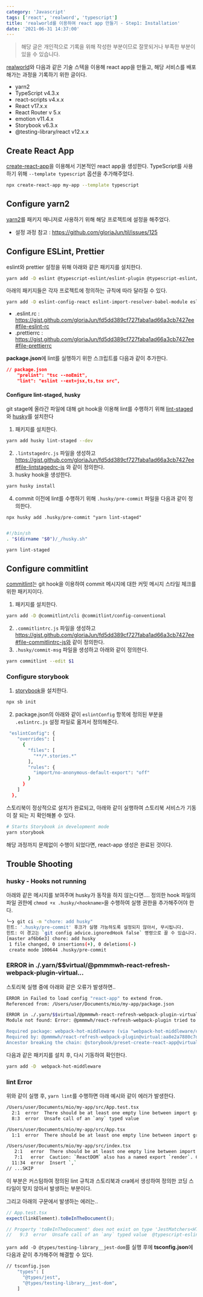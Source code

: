 ```yaml
---
category: 'Javascript'
tags: ['react', 'realword', 'typescript']
title: 'realworld를 이용하여 react app 만들기 - Step1: Installation'
date: '2021-06-31 14:37:00'
---
```


> 해당 글은 개인적으로 기록을 위해 작성한 부분이므로 잘못되거나 부족한 부분이 있을 수 있습니다.

[realworld](https://gothinkster.github.io/realworld/docs/intro)와 다음과 같은 기술 스텍을 이용해 react app을 만들고,
해당 서비스를 배포해가는 과정을 기록하기 위한 글이다.

- yarn2
- TypeScript v4.3.x
- react-scripts v4.x.x
- React v17.x.x
- React Router v 5.x
- emotion v11.4.x
- Storybook v6.3.x
- @testing-library/react v12.x.x

## Create React App

[create-react-app](https://reactjs.org/docs/create-a-new-react-app.html)을 이용해서 기본적인 react app을 생성한다.
TypeScript를 사용하기 위해 `--template typescript` 옵션을 추가해주었다.

```bash
npx create-react-app my-app --template typescript
```

## Configure yarn2

[yarn2](https://yarnpkg.com)를 패키지 매니저로 사용하기 위해 해당 프로젝트에 설정을 해주었다.

- 설정 과정 참고 : https://github.com/gloriaJun/til/issues/125

## Configure ESLint, Prettier

eslint와 prettier 설정을 위해 아래와 같은 패키지를 설치한다.

```bash
yarn add -D eslint @typescript-eslint/eslint-plugin @typescript-eslint/parser eslint-config-prettier eslint-plugin-prettier prettier
```

아래의 패키지들은 각자 프로젝트에 정의하는 규칙에 따라 달라질 수 있다.

```bash
yarn add -D eslint-config-react eslint-import-resolver-babel-module eslint-import-resolver-typescript eslint-plugin-import eslint-plugin-react eslint-plugin-react-hooks
```

- .eslint.rc : https://gist.github.com/gloriaJun/fd5dd389cf727faba1ad66a3cb7427ee#file-eslint-rc
- .prettierrc : https://gist.github.com/gloriaJun/fd5dd389cf727faba1ad66a3cb7427ee#file-prettierrc

**package.json**에 lint를 실행하기 위한 스크립트를 다음과 같이 추가한다.

```json
// package.json
    "prelint": "tsc --noEmit",
    "lint": "eslint --ext=jsx,ts,tsx src",
```

#### Configure lint-staged, husky

git stage에 올라간 파일에 대해 git hook을 이용해 lint를 수행하기 위해 [lint-staged](https://github.com/okonet/lint-staged)와 [husky](https://typicode.github.io/husky/#/?id=install-1)를 설치한다

1. 패키지를 설치한다.

```bash
yarn add husky lint-staged --dev
```

2. `.lintstagedrc.js` 파일을 생성하고 https://gist.github.com/gloriaJun/fd5dd389cf727faba1ad66a3cb7427ee#file-lintstagedrc-js 와 같이 정의한다.
3. husky hook을 생성한다.

```bash
yarn husky install
```

4. commit 이전에 lint를 수행하기 위해 `.husky/pre-commit` 파일을 다음과 같이 정의한다.

```
npx husky add .husky/pre-commit "yarn lint-staged"
```

```bash

#!/bin/sh
. "$(dirname "$0")/_/husky.sh"

yarn lint-staged
```

## Configure commitlint

[commitlint](https://github.com/conventional-changelog/commitlint)는 git hook을 이용하여 commit 메시지에 대한 커밋 메시지 스타일 체크를 위한 패키지이다.

1. 패키지를 설치한다.

```bash
yarn add -D @commitlint/cli @commitlint/config-conventional
```

2. `.commitlintrc.js` 파일을 생성하고 https://gist.github.com/gloriaJun/fd5dd389cf727faba1ad66a3cb7427ee#file-commitlintrc-js와 같이 정의한다.
3. `.husky/commit-msg` 파일을 생성하고 아래와 같이 정의한다.

```bash
yarn commitlint --edit $1
```

### Configure storybook

1. [storybook](https://storybook.js.org/docs/react/get-started/install)을 설치한다.

```bash
npx sb init
```

2. package.json의 아래와 같이 `eslintConfig` 항목에 정의된 부분을 `.eslintrc.js` 설정 파일로 옮겨서 정의해준다.

```bash
 "eslintConfig": {
    "overrides": [
      {
        "files": [
          "**/*.stories.*"
        ],
        "rules": {
          "import/no-anonymous-default-export": "off"
        }
      }
    ]
  },
```

스토리북이 정상적으로 설치가 완료되고, 아래와 같이 실행하여 스토리북 서비스가 기동이 잘 되는 지 확인해볼 수 있다.

```bash
# Starts Storybook in development mode
yarn storybook
```

해당 과정까지 문제없이 수행이 되었다면, react-app 생성은 완료된 것이다.

## Trouble Shooting

### husky - Hooks not running

아래와 같은 메시지를 보여주며 husky가 동작을 하지 않는다면....
정의한 hook 파일의 파일 권한에 `chmod +x .husky/<hookname>`을 수행하여 실행 권한을 추가해주어야 한다.

```bash
╰─❯ git ci -m "chore: add husky"
힌트: '.husky/pre-commit' 후크가 실행 가능하도록 설정되지 않아서, 무시됩니다.
힌트: 이 경고는 `git config advice.ignoredHook false` 명령으로 끌 수 있습니다.
[master af6b6e3] chore: add husky
 1 file changed, 0 insertions(+), 0 deletions(-)
 create mode 100644 .husky/pre-commit
```

### ERROR in ./.yarn/$$virtual/@pmmmwh-react-refresh-webpack-plugin-virtual...

스토리북 실행 중에 아래와 같은 오류가 발생하면..

```bash
ERROR in Failed to load config "react-app" to extend from.
Referenced from: /Users/user/Documents/mio/my-app/package.json

ERROR in ./.yarn/$$virtual/@pmmmwh-react-refresh-webpack-plugin-virtual-5ef0209fe8/0/cache/@pmmmwh-react-refresh-webpack-plugin-npm-0.4.3-5375cf6b6f-718853bf7b.zip/node_modules/@pmmmwh/react-refresh-webpack-plugin/sockets/WHMEventSource.js
Module not found: Error: @pmmmwh/react-refresh-webpack-plugin tried to access webpack-hot-middleware (a peer dependency) but it isn't provided by its ancestors; this makes the require call ambiguous and unsound.

Required package: webpack-hot-middleware (via "webpack-hot-middleware/client")
Required by: @pmmmwh/react-refresh-webpack-plugin@virtual:aa8e2a7880c7d78a363a64638c8d08e1ed334a2ec81820e6145b829d0a51f0466091afc671f5cadd8190c27d433059941023876a9c0e48dc23dca7c6014ea052#npm:0.4.3 (via /Users/user/Documents/mio/my-app/.yarn/$$virtual/@pmmmwh-react-refresh-webpack-plugin-virtual-5ef0209fe8/0/cache/@pmmmwh-react-refresh-webpack-plugin-npm-0.4.3-5375cf6b6f-718853bf7b.zip/node_modules/@pmmmwh/react-refresh-webpack-plugin/sockets/WHMEventSource.js)
Ancestor breaking the chain: @storybook/preset-create-react-app@virtual:ddccc941eb8b35cd4b898a64351d8bba4ecc85eb47e8f1b36dce7852d6c3635665e0fc5464861f723d175edb2248ce0fa54dfefb9b5e4d2fdaef4b2353c4aa82#npm:3.1.7
```

다음과 같은 패키지를 설치 후, 다시 기동하여 확인한다.

```bash
yarn add -D  webpack-hot-middleware
```

### lint Error

위와 같이 실행 후, `yarn lint`를 수행하면 아래 예시와 같이 에러가 발생한다.

```bash
/Users/user/Documents/mio/my-app/src/App.test.tsx
  2:1  error  There should be at least one empty line between import groups  import/order
  8:3  error  Unsafe call of an `any` typed value                            @typescript-eslint/no-unsafe-call

/Users/user/Documents/mio/my-app/src/App.tsx
  1:1  error  There should be at least one empty line between import groups  import/order

/Users/user/Documents/mio/my-app/src/index.tsx
   2:1   error  There should be at least one empty line between import groups                                                                 import/order
   7:1   error  Caution: `ReactDOM` also has a named export `render`. Check if you meant to write `import {render} from 'react-dom'` instead  import/no-named-as-default-member
  11:34  error  Insert `,`                                                                                                                    prettier/prettier
// ...SKIP
```

이 부분은 커스텀하여 정의된 lint 규칙과 스토리북과 cra에서 생성하여 정의한 코딩 스타일이 맞지 않아서 발생하는 부분이다.

그리고 아래의 구문에서 발생하는 에러는..

```javascript
// App.test.tsx
expect(linkElement).toBeInTheDocument();

// Property 'toBeInTheDocument' does not exist on type 'JestMatchers<HTMLElement>'.ts(2339)
//   9:3  error  Unsafe call of an `any` typed value  @typescript-eslint/no-unsafe-call
```

`yarn add -D @types/testing-library__jest-dom`를 실행 후에 **tsconfig.json**에 다음과 같이 추가해주어 해결할 수 있다.

```bash
// tsconfig.json
    "types": [
      "@types/jest",
      "@types/testing-library__jest-dom",
    ]
```

